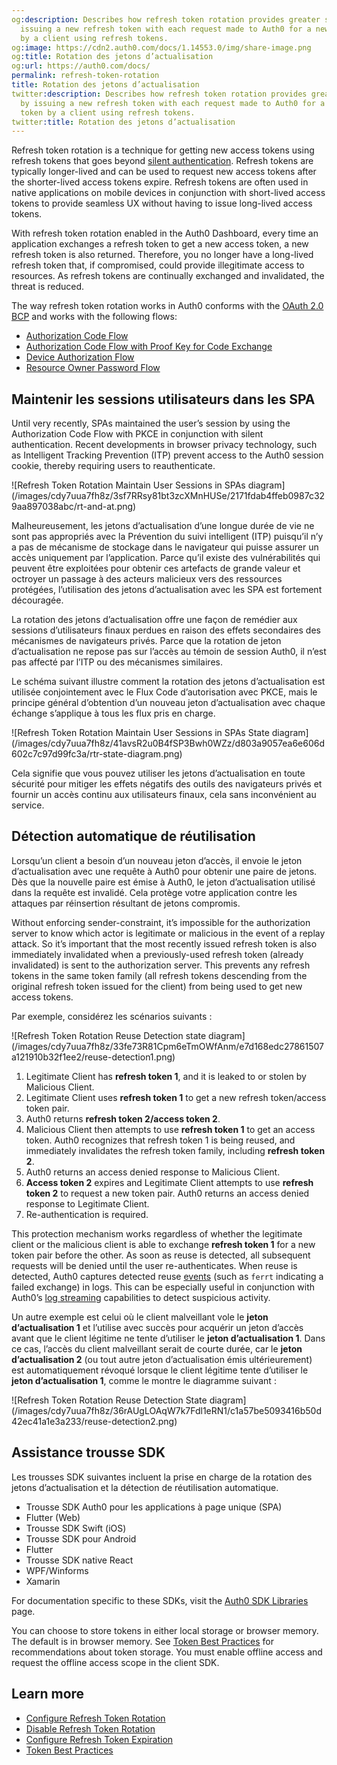 ```yaml
---
og:description: Describes how refresh token rotation provides greater security by
  issuing a new refresh token with each request made to Auth0 for a new access token
  by a client using refresh tokens.
og:image: https://cdn2.auth0.com/docs/1.14553.0/img/share-image.png
og:title: Rotation des jetons d’actualisation
og:url: https://auth0.com/docs/
permalink: refresh-token-rotation
title: Rotation des jetons d’actualisation
twitter:description: Describes how refresh token rotation provides greater security
  by issuing a new refresh token with each request made to Auth0 for a new access
  token by a client using refresh tokens.
twitter:title: Rotation des jetons d’actualisation
---
```


<Tooltip tip="Refresh Token: Token used to obtain a renewed Access Token without forcing users to log in again." cta="View Glossary" href="/docs/glossary?term=Refresh+token">Refresh token</Tooltip> rotation is a technique for getting new <Tooltip tip="Refresh Token: Token used to obtain a renewed Access Token without forcing users to log in again." cta="View Glossary" href="/docs/glossary?term=access+tokens">access tokens</Tooltip> using refresh tokens that goes beyond [silent authentication](/docs/authenticate/login/configure-silent-authentication). Refresh tokens are typically longer-lived and can be used to request new access tokens after the shorter-lived access tokens expire. Refresh tokens are often used in native applications on mobile devices in conjunction with short-lived access tokens to provide seamless UX without having to issue long-lived access tokens.

With <Tooltip tip="Refresh Token Rotation: Strategy of frequently replacing refresh tokens to minimize vulnerability. With refresh token rotation, every time your application exchanges a refresh token to get a new access token, Auth0 also returns a new refresh token." cta="View Glossary" href="/docs/glossary?term=refresh+token+rotation">refresh token rotation</Tooltip> enabled in the <Tooltip tip="Refresh Token Rotation: Strategy of frequently replacing refresh tokens to minimize vulnerability. With refresh token rotation, every time your application exchanges a refresh token to get a new access token, Auth0 also returns a new refresh token." cta="View Glossary" href="/docs/glossary?term=Auth0+Dashboard">Auth0 Dashboard</Tooltip>, every time an application exchanges a refresh token to get a new access token, a new refresh token is also returned. Therefore, you no longer have a long-lived refresh token that, if compromised, could provide illegitimate access to resources. As refresh tokens are continually exchanged and invalidated, the threat is reduced.

The way refresh token rotation works in Auth0 conforms with the [OAuth 2.0 BCP](https://tools.ietf.org/html/draft-ietf-oauth-security-topics-13#section-4.12) and works with the following flows:

* [Authorization Code Flow](/docs/get-started/authentication-and-authorization-flow/authorization-code-flow)
* [Authorization Code Flow with Proof Key for Code Exchange](/docs/get-started/authentication-and-authorization-flow/authorization-code-flow-with-pkce)
* [Device Authorization Flow](/docs/get-started/authentication-and-authorization-flow/device-authorization-flow)
* [Resource Owner Password Flow](/docs/get-started/authentication-and-authorization-flow/resource-owner-password-flow)

## Maintenir les sessions utilisateurs dans les SPA

Until very recently, SPAs maintained the user’s session by using the Authorization Code Flow with PKCE in conjunction with silent authentication. Recent developments in browser privacy technology, such as Intelligent Tracking Prevention (ITP) prevent access to the Auth0 <Tooltip tip="Session Cookie: Entity that, when present, allows the user to be considered authenticated." cta="View Glossary" href="/docs/glossary?term=session+cookie">session cookie</Tooltip>, thereby requiring users to reauthenticate.

<Frame>![Refresh Token Rotation Maintain User Sessions in SPAs diagram](/images/cdy7uua7fh8z/3sf7RRsy81bt3zcXMnHUSe/2171fdab4ffeb0987c329aa897038abc/rt-and-at.png)</Frame>

Malheureusement, les jetons d’actualisation d’une longue durée de vie ne sont pas appropriés avec la Prévention du suivi intelligent (ITP) puisqu’il n’y a pas de mécanisme de stockage dans le navigateur qui puisse assurer un accès uniquement par l’application. Parce qu’il existe des vulnérabilités qui peuvent être exploitées pour obtenir ces artefacts de grande valeur et octroyer un passage à des acteurs malicieux vers des ressources protégées, l’utilisation des jetons d’actualisation avec les SPA est fortement découragée.

La rotation des jetons d’actualisation offre une façon de remédier aux sessions d’utilisateurs finaux perdues en raison des effets secondaires des mécanismes de navigateurs privés. Parce que la rotation de jeton d’actualisation ne repose pas sur l’accès au témoin de session Auth0, il n’est pas affecté par l’ITP ou des mécanismes similaires.

Le schéma suivant illustre comment la rotation des jetons d’actualisation est utilisée conjointement avec le Flux Code d’autorisation avec PKCE, mais le principe général d’obtention d’un nouveau jeton d’actualisation avec chaque échange s’applique à tous les flux pris en charge.

<Frame>![Refresh Token Rotation Maintain User Sessions in SPAs State diagram](/images/cdy7uua7fh8z/41avsR2u0B4fSP3Bwh0WZz/d803a9057ea6e606d602c7c97d99fc3a/rtr-state-diagram.png)</Frame>

Cela signifie que vous pouvez utiliser les jetons d’actualisation en toute sécurité pour mitiger les effets négatifs des outils des navigateurs privés et fournir un accès continu aux utilisateurs finaux, cela sans inconvénient au service.

## Détection automatique de réutilisation

Lorsqu’un client a besoin d’un nouveau jeton d’accès, il envoie le jeton d’actualisation avec une requête à Auth0 pour obtenir une paire de jetons. Dès que la nouvelle paire est émise à Auth0, le jeton d’actualisation utilisé dans la requête est invalidé. Cela protège votre application contre les attaques par réinsertion résultant de jetons compromis.

Without enforcing sender-constraint, it’s impossible for the <Tooltip tip="Authorization Server: Centralized server that contributes to defining the boundaries of a user’s access. For example, your authorization server can control the data, tasks, and features available to a user." cta="View Glossary" href="/docs/glossary?term=authorization+server">authorization server</Tooltip> to know which actor is legitimate or malicious in the event of a replay attack. So it’s important that the most recently issued refresh token is also immediately invalidated when a previously-used refresh token (already invalidated) is sent to the authorization server. This prevents any refresh tokens in the same token family (all refresh tokens descending from the original refresh token issued for the client) from being used to get new access tokens.

Par exemple, considérez les scénarios suivants :

<Frame>![Refresh Token Rotation Reuse Detection state diagram](/images/cdy7uua7fh8z/33fe73R81Cpm6eTmOWfAnm/e7d168edc27861507a121910b32f1ee2/reuse-detection1.png)</Frame>

1. Legitimate Client has **refresh token 1**, and it is leaked to or stolen by Malicious Client.
2. Legitimate Client uses **refresh token 1** to get a new refresh token/access token pair.
3. Auth0 returns **refresh token 2/access token 2**.
4. Malicious Client then attempts to use **refresh token 1** to get an access token. Auth0 recognizes that refresh token 1 is being reused, and immediately invalidates the refresh token family, including **refresh token 2**.
5. Auth0 returns an access denied response to Malicious Client.
6. **Access token 2** expires and Legitimate Client attempts to use **refresh token 2** to request a new token pair. Auth0 returns an access denied response to Legitimate Client.
7. Re-authentication is required.

This protection mechanism works regardless of whether the legitimate client or the malicious client is able to exchange **refresh token 1** for a new token pair before the other. As soon as reuse is detected, all subsequent requests will be denied until the user re-authenticates. When reuse is detected, Auth0 captures detected reuse [events](/docs/deploy-monitor/logs/log-event-type-codes) (such as `ferrt` indicating a failed exchange) in logs. This can be especially useful in conjunction with Auth0’s [log streaming](/docs/customize/log-streams) capabilities to detect suspicious activity.

Un autre exemple est celui où le client malveillant vole le **jeton d’actualisation 1** et l’utilise avec succès pour acquérir un jeton d’accès avant que le client légitime ne tente d’utiliser le **jeton d’actualisation 1**. Dans ce cas, l’accès du client malveillant serait de courte durée, car le **jeton d’actualisation 2** (ou tout autre jeton d’actualisation émis ultérieurement) est automatiquement révoqué lorsque le client légitime tente d’utiliser le **jeton d’actualisation 1**, comme le montre le diagramme suivant :

<Frame>![Refresh Token Rotation Reuse Detection State diagram](/images/cdy7uua7fh8z/36rAUgLOAqW7k7Fdl1eRN1/c1a57be5093416b50d42ec41a1e3a233/reuse-detection2.png)</Frame>

## Assistance trousse SDK

Les trousses SDK suivantes incluent la prise en charge de la rotation des jetons d’actualisation et la détection de réutilisation automatique.

* Trousse SDK Auth0 pour les applications à page unique (SPA)
* Flutter (Web)
* Trousse SDK Swift (iOS)
* Trousse SDK pour Android
* Flutter
* Trousse SDK native React
* WPF/Winforms
* Xamarin

For documentation specific to these SDKs, visit the [Auth0 SDK Libraries](/docs/libraries) page.

You can choose to store tokens in either local storage or browser memory. The default is in browser memory. See [Token Best Practices](/docs/secure/tokens/token-best-practices) for recommendations about token storage. You must enable offline access and request the offline access scope in the client SDK.

## Learn more

* [Configure Refresh Token Rotation](/docs/secure/tokens/refresh-tokens/configure-refresh-token-rotation)
* [Disable Refresh Token Rotation](/docs/secure/tokens/refresh-tokens/disable-refresh-token-rotation)
* [Configure Refresh Token Expiration](/docs/secure/tokens/refresh-tokens/configure-refresh-token-expiration)
* [Token Best Practices](/docs/secure/tokens/token-best-practices)